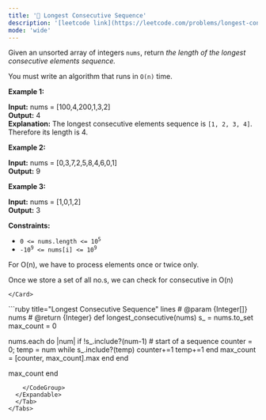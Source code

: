 ```yaml
---
title: '🧀 Longest Consecutive Sequence'
description: '[leetcode link](https://leetcode.com/problems/longest-consecutive-sequence/description/)'
mode: 'wide'
---
```

<Tabs>
  <Tab title="Question" icon="circle-question" iconType="regular">
    <Card>
      <p>Given an unsorted array of integers <code>nums</code>, return <em>the length of the longest consecutive elements sequence.</em></p>  <p>You must write an algorithm that runs in&nbsp;<code>O(n)</code>&nbsp;time.</p>   <p><strong class="example">Example 1:</strong></p>   <strong>Input:</strong> nums = [100,4,200,1,3,2] <br/> <strong>Output:</strong> 4 <br/> <strong>Explanation:</strong> The longest consecutive elements sequence is <code>[1, 2, 3, 4]</code>. Therefore its length is 4.   <p><strong class="example">Example 2:</strong></p>   <strong>Input:</strong> nums = [0,3,7,2,5,8,4,6,0,1] <br/> <strong>Output:</strong> 9   <p><strong class="example">Example 3:</strong></p>   <strong>Input:</strong> nums = [1,0,1,2] <br/> <strong>Output:</strong> 3    <p><strong>Constraints:</strong></p>  <ul>  <li><code>0 &lt;= nums.length &lt;= 10<sup>5</sup></code></li>  <li><code>-10<sup>9</sup> &lt;= nums[i] &lt;= 10<sup>9</sup></code></li> </ul> 
    </Card>
  </Tab>
  <Tab title="Solution" icon="lightbulb" iconType="regular" >
    <Card>
      For O(n), we have to process elements once or twice only.

Once we store a set of all no.s, we can check for consecutive in O(n)

    </Card>
  <Expandable title="code">
    <CodeGroup dropdown>
```ruby title="Longest Consecutive Sequence" lines
# @param {Integer[]} nums
# @return {Integer}
def longest_consecutive(nums)
  s_ = nums.to_set
  max_count = 0
  
  nums.each do |num|
    if !s_.include?(num-1) # start of a sequence
      counter = 0; temp = num
      while s_.include?(temp)
        counter+=1
        temp+=1
      end
      max_count = [counter, max_count].max
    end
  end

  max_count
end
```
    </CodeGroup>
  </Expandable>
  </Tab>
</Tabs>